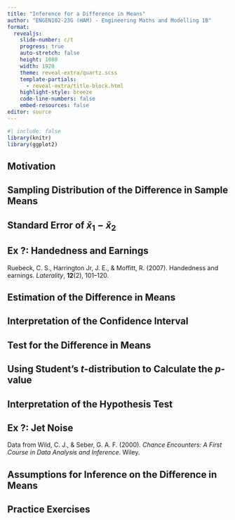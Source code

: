 ```yaml
---
title: "Inference for a Difference in Means"
author: "ENGEN102-23G (HAM) - Engineering Maths and Modelling 1B"
format:
  revealjs: 
    slide-number: c/t
    progress: true
    auto-stretch: false
    height: 1080
    width: 1920
    theme: reveal-extra/quartz.scss
    template-partials:
      - reveal-extra/title-block.html
    highlight-style: breeze
    code-line-numbers: false
    embed-resources: false
editor: source
---
```

  
```r
#| include: false
library(knitr)
library(ggplot2)
```

## Motivation

## Sampling Distribution of the Difference in Sample Means

## Standard Error of *x&#772;*~1~ &minus; *x&#772;*~2~

## [Ex ?:]{.red} Handedness and Earnings

::: {.aside}
Ruebeck, C. S., Harrington Jr, J. E., & Moffitt, R. (2007). Handedness and earnings. *Laterality*, **12**(2), 101--120.
:::

## Estimation of the Difference in Means

## Interpretation of the Confidence Interval

## Test for the Difference in Means

## Using Student's *t*-distribution to Calculate the *p*-value

## Interpretation of the Hypothesis Test

## [Ex ?:]{.red} Jet Noise



::: {.aside}
Data from Wild, C. J., & Seber, G. A. F. (2000). *Chance Encounters: A First Course in Data Analysis and Inference*. Wiley.
:::

##

## Assumptions for Inference on the Difference in Means

## Practice Exercises {visibility="uncounted"}
